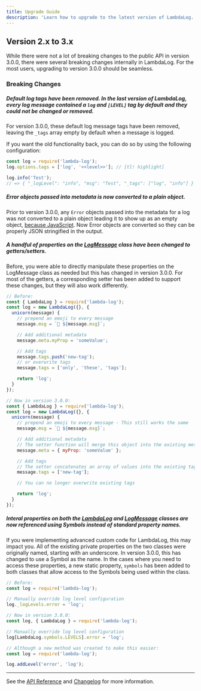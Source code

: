 ```yaml
---
title: Upgrade Guide
description: 'Learn how to upgrade to the latest version of LambdaLog.'
---
```


## Version 2.x to 3.x
While there were not a lot of breaking changes to the public API in version 3.0.0, there were several breaking changes internally in LambdaLog. For the most users, upgrading to version 3.0.0 should be seamless.

### Breaking Changes

##### Default log tags have been removed. In the last version of LambdaLog, every log message contained a `log` and `[LEVEL]` tag by default and they could not be changed or removed.
For version 3.0.0, these default log message tags have been removed, leaving the `_tags` array empty by default when a message is logged.

If you want the old functionality back, you can do so by using the following configuration:
```js
const log = require('lambda-log');
log.options.tags = ['log', '<<level>>']; // [tl! highlight]

log.info('Test');
// => { "_logLevel": "info", "msg": "Test", "_tags": ["log", "info"] }
```

##### Error objects passed into metadata is now converted to a plain object.
Prior to version 3.0.0, any `Error` objects passed into the metadata for a log was not converted to a plain object leading it to show up as an empty object, [because JavaScript](https://levelup.gitconnected.com/beware-of-using-json-stringify-for-logging-933f18626d51). Now Error objects are converted so they can be properly JSON stringified in the output.

##### A handful of properties on the [LogMessage](/docs/[v]/api#logmessage) class have been changed to getters/setters.
Before, you were able to directly manipulate these properties on the LogMessage class as needed but this has changed in version 3.0.0. For most of the getters, a corresponding setter has been added to support these changes, but they will also work differently.

```js
// Before:
const { LambdaLog } = require('lambda-log');
const log = new LambdaLog({}, {
  unicorn(message) {
    // prepend an emoji to every message
    message.msg = `🦄 ${message.msg}`;

    // Add additional metadata
    message.meta.myProp = 'someValue';

    // Add tags
    message.tags.push('new-tag');
    // or overwrite tags
    message.tags = ['only', 'these', 'tags'];

    return 'log';
  }
});

// Now in version 3.0.0:
const { LambdaLog } = require('lambda-log');
const log = new LambdaLog({}, {
  unicorn(message) {
    // prepend an emoji to every message - This still works the same
    message.msg = `🦄 ${message.msg}`;

    // Add additional metadata
    // The setter function will merge this object into the existing metadata
    message.meta = { myProp: 'someValue' };

    // Add tags
    // The setter concatenates an array of values into the existing tags array
    message.tags = ['new-tag'];

    // You can no longer overwrite existing tags

    return 'log';
  }
});
```

##### Interal properties on both the [LambdaLog](/docs/[v]/api#lambdalog) and [LogMessage](/docs/[v]/api#logmessage) classes are now referenced using Symbols instead of standard property names.
If you were implementing advanced custom code for LambdaLog, this may impact you. All of the existing private properties on the two classes were originally named, starting with an underscore. In version 3.0.0, this has changed to use a Symbol as the name. In the cases where you need to access these properties, a new static property, `symbols` has been added to both classes that allow access to the Symbols being used within the class.

```js
// Before:
const log = require('lambda-log');

// Manually override log level configuration
log._logLevels.error = 'log';

// Now in version 3.0.0:
const log, { LambdaLog } = require('lambda-log');

// Manually override log level configuration
log[LambdaLog.symbols.LEVELS].error = 'log';

// Although a new method was created to make this easier:
const log = require('lambda-log');

log.addLevel('error', 'log');
```

---

See the [API Reference](/docs/[v]/api) and [Changelog](https://github.com/KyleRoss/node-lambda-log/blob/master/CHANGELOG.md) for more information.
